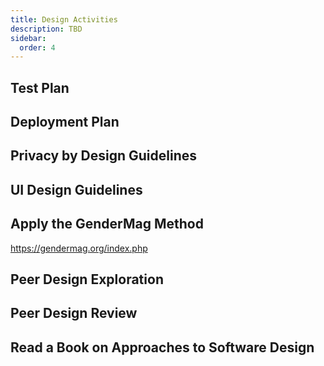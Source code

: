 ```yaml
---
title: Design Activities
description: TBD
sidebar:
  order: 4
---
```


## Test Plan

## Deployment Plan

## Privacy by Design Guidelines

## UI Design Guidelines

## Apply the GenderMag Method

https://gendermag.org/index.php

## Peer Design Exploration

## Peer Design Review

## Read a Book on Approaches to Software Design
